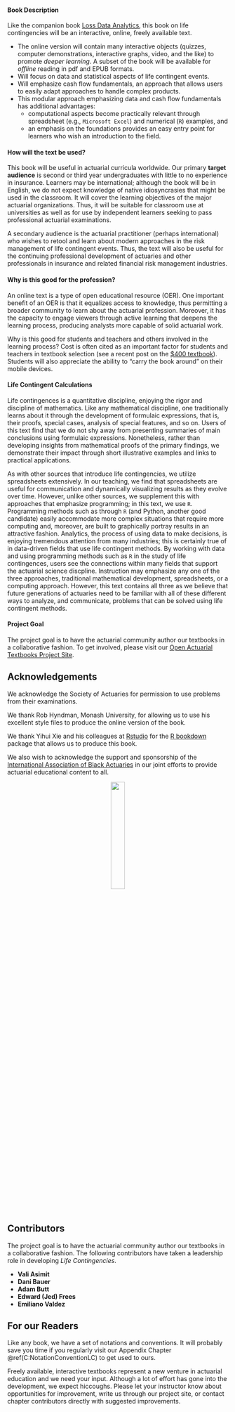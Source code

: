 
<!-- # Preface {-} -->

#### Book Description {-}

Like the companion book [Loss Data Analytics](https://openacttexts.github.io/Loss-Data-Analytics/index.html), this book on life contingencies will be an interactive, online, freely available text.

- 	The online version will contain many interactive objects (quizzes, computer demonstrations, interactive graphs, video, and the like) to promote *deeper learning*. A subset of the book will be available for *offline* reading in pdf and EPUB formats.
- 	Will focus on data and statistical aspects of life contingent events.
- 	Will emphasize cash flow fundamentals, an approach that allows users to easily adapt approaches to handle complex products.
- 	This modular approach emphasizing data and cash flow fundamentals has additional advantages:
    -  computational aspects become practically relevant through spreadsheet (e.g., `Microsoft Excel`) and numerical (`R`) examples, and
    -  an emphasis on the foundations provides an easy entry point for learners who wish an introduction to the field.


####  How will the text be used? {-}

This book will be useful in actuarial curricula worldwide. Our primary **target audience** is second or third year undergraduates with little to no experience in insurance. Learners may be international; although the book will be in English, we do not expect knowledge of native idiosyncrasies that might be used in the classroom. It will cover the learning objectives of the major actuarial organizations. Thus, it will be suitable for classroom use at universities as well as for use by independent learners seeking to pass professional actuarial examinations.

A secondary audience is the actuarial practitioner (perhaps international) who wishes to retool and learn about modern approaches in the risk management of life contingent events. Thus, the text will also be useful for the continuing professional development of actuaries and other professionals in insurance and related financial risk management industries.


#### Why is this good for the profession?  {-}

An online text is a type of open educational resource (OER). One important benefit of an OER is that it equalizes access to knowledge, thus permitting a broader community to learn about the actuarial profession. Moreover, it has the capacity to engage viewers through active learning that deepens the learning process, producing analysts more capable of solid actuarial work.

Why is this good for students and teachers and others involved in the learning process? Cost is often cited as an important factor for students and teachers in textbook selection (see a recent post on the [$400 textbook](https://www.aei.org/publication/the-new-era-of-the-400-college-textbook-which-is-part-of-the-unsustainable-higher-education-bubble/)). Students will also appreciate the ability to “carry the book around” on their mobile devices.

#### Life Contingent Calculations  {-}

Life contingences is a quantitative discipline, enjoying the rigor and discipline of mathematics. Like any mathematical discipline, one traditionally learns  about it through the development of formulaic expressions, that is, their proofs, special cases, analysis of special features, and so on. Users of this text find that we do not shy away from presenting summaries of main conclusions using formulaic expressions. Nonetheless, rather than developing insights from mathematical proofs of the primary findings, we demonstrate their impact through short illustrative examples and links to practical applications. 

As with other sources that introduce life contingencies, we utilize spreadsheets extensively. In our teaching, we find that spreadsheets are useful for communication and dynamically visualizing results as they evolve over time. However, unlike other sources, we supplement this with approaches that emphasize programming; in this text, we use `R`. Programming methods such as through `R` (and Python, another good candidate) easily accommodate more complex situations that require more computing and, moreover, are built to graphically portray results in an attractive fashion. Analytics, the process of using data to make decisions, is enjoying tremendous attention from many industries; this is certainly true of in data-driven fields that use life contingent methods. By working with data and using programming methods such as `R` in the study of life contingences, users see the connections within many fields that support the actuarial science discpline. Instruction may emphasize any one of the three approaches, traditional mathematical development, spreadsheets, or a computing approach. However, this text contains all three as we believe that future generations of actuaries need to be familiar with all of these different ways to analyze, and communicate, problems that can be solved using life contingent methods.




#### Project Goal {-}

The project goal is to have the actuarial community author our textbooks in a collaborative fashion. To get involved, please visit our
[Open Actuarial Textbooks Project Site](https://sites.google.com/a/wisc.edu/loss-data-analytics/).

## Acknowledgements {-}

We acknowledge the Society of Actuaries for permission to use problems from their examinations.

We thank Rob Hyndman, Monash University, for allowing us to use his excellent style files to produce the online version of the book.

We thank Yihui Xie and his colleagues at [Rstudio](https://www.rstudio.com/) for the [R bookdown](https://bookdown.org/yihui/bookdown/) package that allows us to produce this book.

We also wish to acknowledge the support and sponsorship of the [International Association of Black Actuaries](http://www.blackactuaries.org/) in our joint efforts to provide actuarial educational content to all.

<center>
![](Figures\IABA.png){width=25%}
</center>

## Contributors {-}

The project goal is to have the actuarial community author our textbooks in a collaborative fashion. The following contributors have taken a leadership role in developing *Life Contingencies*.

- **Vali Asimit**
- **Dani Bauer**
- **Adam Butt**
- **Edward (Jed) Frees** 
- **Emiliano Valdez**

## For our Readers  {-}

Like any book, we have a set of notations and conventions. It will probably save you time if you regularly visit our Appendix Chapter \@ref(C:NotationConventionLC) to get used to ours.

Freely available, interactive textbooks represent a new venture in actuarial education and we need your input. Although a lot of effort has gone into the development, we expect hiccoughs. Please let your instructor know about opportunities for improvement, write us through our project site, or contact chapter contributors directly with suggested improvements.


